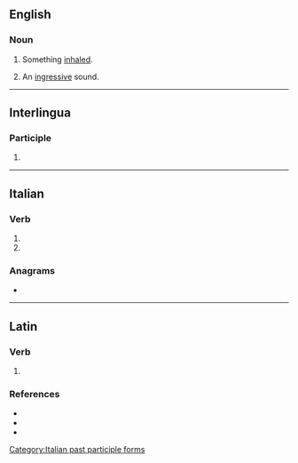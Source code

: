 ==English==

===Noun===
{{en-noun}}

# {{label|en|medicine}} Something [[inhale]]d.
# {{label|en|phonetics}} An [[ingressive]] sound.

----

==Interlingua==

===Participle===
{{head|ia|participle}}

# {{ia-form of|inspir|ate}}

----

==Italian==

===Verb===
{{head|it|verb form}}

# {{inflection of|it|inspirare||2|p|pres|indc|;|2|p|impr}}
# {{feminine plural of|it|inspirato}}

===Anagrams===
* {{anagrams|it|a=aeiinprst|Aspertini|inasprite|insperati|ispirante|piastrine|prestinai|ripensati|spiritane|strapieni}}

[[Category:Italian past participle forms]]

----

==Latin==

===Verb===
{{la-verb-form|īnspīrāte}}

# {{inflection of|la|īnspīrō||2|p|pres|actv|impr}}

===References===
* {{R:L&S}}
* {{R:du Cange}}
* {{R:Gaffiot}}